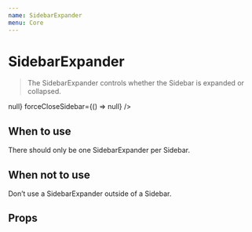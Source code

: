 ```yaml
---
name: SidebarExpander
menu: Core
---
```



# SidebarExpander

> The SidebarExpander controls whether the Sidebar is expanded or collapsed.

<Playground>
	<div className="sidebar">
		<SidebarExpander
			toggleExpanded={() => null}
			forceCloseSidebar={() => null}
		/>
	</div>
</Playground>

## When to use

There should only be one SidebarExpander per Sidebar.

## When not to use

Don’t use a SidebarExpander outside of a Sidebar.

## Props

<Props of={SidebarExpander} />
